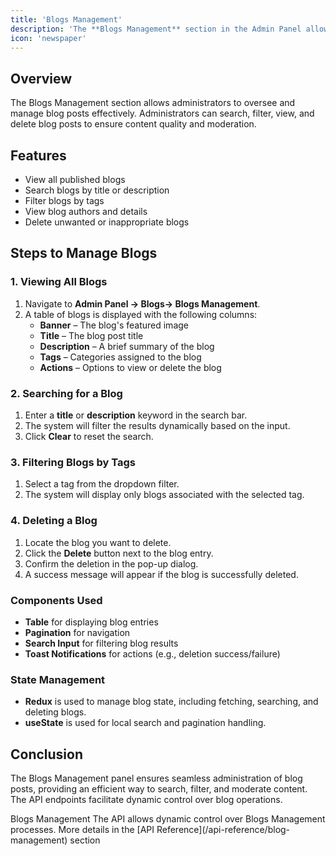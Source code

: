 ```yaml
---
title: 'Blogs Management'
description: 'The **Blogs Management** section in the Admin Panel allows administrators to manage blog posts, including listing, searching, deleting, and paginating through blog entries.'
icon: 'newspaper'
---
```


## Overview
The Blogs Management section allows administrators to oversee and manage blog posts effectively. Administrators can search, filter, view, and delete blog posts to ensure content quality and moderation.

## Features
- View all published blogs
- Search blogs by title or description
- Filter blogs by tags
- View blog authors and details
- Delete unwanted or inappropriate blogs

## Steps to Manage Blogs

### 1. Viewing All Blogs
1. Navigate to **Admin Panel → Blogs-> Blogs Management**.
2. A table of blogs is displayed with the following columns:
   - **Banner** – The blog's featured image
   - **Title** – The blog post title
   - **Description** – A brief summary of the blog
   - **Tags** – Categories assigned to the blog
   - **Actions** – Options to view or delete the blog

### 2. Searching for a Blog
1. Enter a **title** or **description** keyword in the search bar.
2. The system will filter the results dynamically based on the input.
3. Click **Clear** to reset the search.

### 3. Filtering Blogs by Tags
1. Select a tag from the dropdown filter.
2. The system will display only blogs associated with the selected tag.

### 4. Deleting a Blog
1. Locate the blog you want to delete.
2. Click the **Delete** button next to the blog entry.
3. Confirm the deletion in the pop-up dialog.
4. A success message will appear if the blog is successfully deleted.

### Components Used
- **Table** for displaying blog entries
- **Pagination** for navigation
- **Search Input** for filtering blog results
- **Toast Notifications** for actions (e.g., deletion success/failure)

### State Management
- **Redux** is used to manage blog state, including fetching, searching, and deleting blogs.
- **useState** is used for local search and pagination handling.


## Conclusion
The Blogs Management panel ensures seamless administration of blog posts, providing an efficient way to search, filter, and moderate content. The API endpoints facilitate dynamic control over blog operations.

<Tip>
Blogs Management
The API allows dynamic control over Blogs Management processes. More details in the [API Reference](/api-reference/blog-management) section
</Tip>